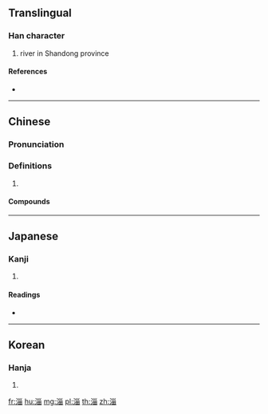 ==Translingual==

===Han character===
{{Han char|rn=85|rad=水|as=08|sn=11|four=32160|canj=EVVW}}

# river in Shandong province

====References====
* {{Han ref|kx=0629.040|dkj=17616|dj=1030.210|hdz=31665.080|uh=6DC4|ud=28100|bh=B264|bd=45668}}

----

==Chinese==
{{zh-forms}}

===Pronunciation===
{{zh-pron
|m=zī
|c=zi1
|oc=y
|cat=
}}

===Definitions===
{{zh-hanzi}}

# {{rfdef|zh}}

====Compounds====
{{zh-der|淄博|博淄煤礦|淄博煤礦|淄水}}

----

==Japanese==

===Kanji===
{{ja-kanji|grade=|rs=水08}}

# {{defn|lang=ja|sort=水08}}

====Readings====
* {{ja-readings|on=[[し]] (shi)|kun=}}

----

==Korean==

===Hanja===
{{ko-hanja|hangeul=치|eumhun=|rv=chi|mr=ch'i|y=chi}}

# {{defn|lang=ko|sort=水08}}

[[fr:淄]]
[[hu:淄]]
[[mg:淄]]
[[pl:淄]]
[[th:淄]]
[[zh:淄]]